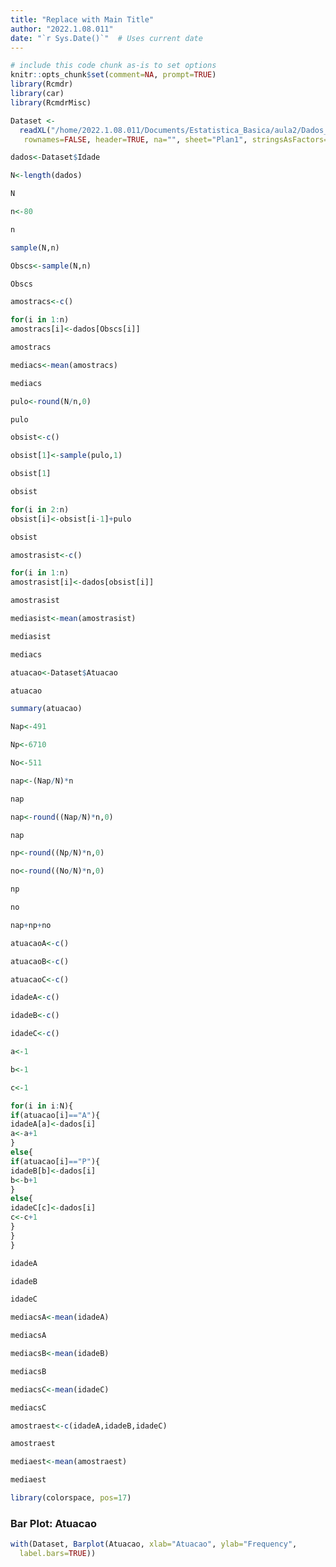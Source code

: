 ```yaml
---
title: "Replace with Main Title"
author: "2022.1.08.011"
date: "`r Sys.Date()`"  # Uses current date
---
```


<!-- 
You can edit this R Markdown document, for example to explain what you're
doing and to draw conclusions from your data analysis. 

Auto-generated section titles, typically preceded by ###, can also be edited. 

It's generally not a good idea to edit the R code that the R Commander writes, 
but you can freely edit between (not within) R "code blocks." Each R code
block starts with ```{r} and ends with ```.
-->


```r
# include this code chunk as-is to set options
knitr::opts_chunk$set(comment=NA, prompt=TRUE)
library(Rcmdr)
library(car)
library(RcmdrMisc)
```

```r
Dataset <- 
  readXL("/home/2022.1.08.011/Documents/Estatistica_Basica/aula2/Dados_Aula_Pratica_Amostragem.xlsx",
   rownames=FALSE, header=TRUE, na="", sheet="Plan1", stringsAsFactors=TRUE)
```

```r
dados<-Dataset$Idade
```


```r
N<-length(dados)
```


```r
N
```


```r
n<-80
```


```r
n
```


```r
sample(N,n)
```


```r
Obscs<-sample(N,n)
```


```r
Obscs
```

```r
amostracs<-c()
```


```r
for(i in 1:n)
amostracs[i]<-dados[Obscs[i]]
```


```r
amostracs
```


```r
mediacs<-mean(amostracs)
```


```r
mediacs
```


```r
pulo<-round(N/n,0)
```


```r
pulo
```


```r
obsist<-c()
```


```r
obsist[1]<-sample(pulo,1)
```


```r
obsist[1]
```


```r
obsist
```


```r
for(i in 2:n)
obsist[i]<-obsist[i-1]+pulo
```


```r
obsist
```


```r
amostrasist<-c()
```


```r
for(i in 1:n)
amostrasist[i]<-dados[obsist[i]]
```


```r
amostrasist
```


```r
mediasist<-mean(amostrasist)
```


```r
mediasist
```


```r
mediacs
```


```r
atuacao<-Dataset$Atuacao
```


```r
atuacao
```


```r
summary(atuacao)
```


```r
Nap<-491
```


```r
Np<-6710
```


```r
No<-511
```


```r
nap<-(Nap/N)*n
```


```r
nap
```


```r
nap<-round((Nap/N)*n,0)
```


```r
nap
```


```r
np<-round((Np/N)*n,0)
```


```r
no<-round((No/N)*n,0)
```


```r
np
```


```r
no
```


```r
nap+np+no
```


```r
atuacaoA<-c()
```


```r
atuacaoB<-c()
```


```r
atuacaoC<-c()
```


```r
idadeA<-c()
```


```r
idadeB<-c()
```


```r
idadeC<-c()
```


```r
a<-1
```


```r
b<-1
```


```r
c<-1
```


```r
for(i in i:N){
if(atuacao[i]=="A"){
idadeA[a]<-dados[i]
a<-a+1
}
else{
if(atuacao[i]=="P"){
idadeB[b]<-dados[i]
b<-b+1
}
else{
idadeC[c]<-dados[i]
c<-c+1
}
}
}
```


```r
idadeA
```


```r
idadeB
```


```r
idadeC
```


```r
mediacsA<-mean(idadeA)
```


```r
mediacsA
```


```r
mediacsB<-mean(idadeB)
```


```r
mediacsB
```


```r
mediacsC<-mean(idadeC)
```


```r
mediacsC
```

```r
amostraest<-c(idadeA,idadeB,idadeC)
```


```r
amostraest
```


```r
mediaest<-mean(amostraest)
```


```r
mediaest
```


```r
library(colorspace, pos=17)
```



### Bar Plot: Atuacao
```r
with(Dataset, Barplot(Atuacao, xlab="Atuacao", ylab="Frequency", 
  label.bars=TRUE))
```

